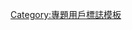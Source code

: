 {{userbox
| border-c = orange
| id       = [[Image:Female.svg|20px]][[Image:Male.svg|23px]]
| id-c     = white
| info     = 這個用戶是'''[[Wikipedia:性与性学专题|性與性學專題]]'''（[[Wikipedia_talk:性与性学专题|討論]]）的參與者。
| info-c   = orange
| info-s   = 9
| nocat    = {{{nocat|}}}
| usercategory = 性與性學專題參與者
}}
[[Category:專題用戶標誌模板]]